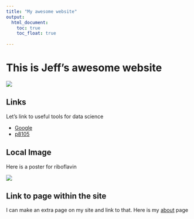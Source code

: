 ```yaml
---
title: "My awesome website"
output: 
  html_document:
    toc: true
    toc_float: true
    
---
```


# This is Jeff's awesome website

![](https://media.giphy.com/media/drXGoW1iudhKw/giphy.gif)

## Links

Let's link to useful tools for data science

* [Google](https://www.google.com/)
* [p8105](https://www.p8105.com/)

## Local Image

Here is a poster for riboflavin

![](images/Moses - Riboflavin is my favorite metabolite.png)

## Link to page within the site

I can make an extra page on my site and link to that. Here is my [about](about.html) page